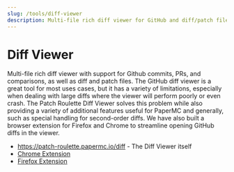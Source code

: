 ```yaml
---
slug: /tools/diff-viewer
description: Multi-file rich diff viewer for GitHub and diff/patch files.
---
```


# Diff Viewer

Multi-file rich diff viewer with support for Github commits, PRs, and comparisons, as well as
diff and patch files.
The GitHub diff viewer is a great tool for most uses cases, but it has a variety of limitations,
especially when dealing with large diffs where the viewer will perform poorly or even crash. The
Patch Roulette Diff Viewer solves this problem while also providing a variety of additional features
useful for PaperMC and generally, such as special handling for second-order diffs. We have also
built a browser extension for Firefox and Chrome to streamline opening GitHub diffs in the viewer.

- https://patch-roulette.papermc.io/diff - The Diff Viewer itself
- [Chrome Extension](https://chromewebstore.google.com/detail/patch-roulette/feaaoepdocmiibjilhoahgldkaajfnhb)
- [Firefox Extension](https://addons.mozilla.org/en-US/firefox/addon/patch-roulette/)
